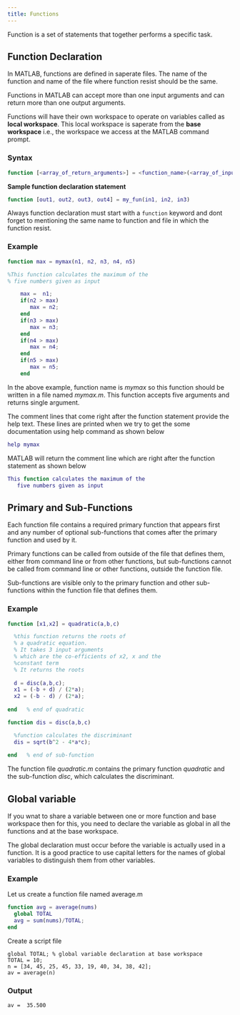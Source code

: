 ```yaml
---
title: Functions
---
```


Function is a set of statements that together performs a specific task.

## Function Declaration

In MATLAB, functions are defined in saperate files. The name of the function and name of the file where function resist should be the same.

Functions in MATLAB can accept more than one input arguments and can return more than one output arguments.

Functions will have their own workspace to operate on variables called as **local workspace**. This local workspace is saperate from the **base workspace** i.e., the workspace we access at the MATLAB command prompt.

### Syntax

```matlab
function [<array_of_return_arguments>] = <function_name>(<array_of_input_arguments)
```

**Sample function declaration statement**

```matlab
function [out1, out2, out3, out4] = my_fun(in1, in2, in3)
```

Always function declaration must start with a `function` keyword and dont forget to mentioning the same name to function and file in which the function resist.

### Example

```matlab
function max = mymax(n1, n2, n3, n4, n5)

%This function calculates the maximum of the
% five numbers given as input

    max =  n1;
    if(n2 > max)
       max = n2;
    end
    if(n3 > max)
       max = n3;
    end
    if(n4 > max)
       max = n4;
    end
    if(n5 > max)
       max = n5;
    end
```

In the above example, function name is *mymax* so this function should be written in a file named *mymax.m*. This function accepts five arguments and returns single argument.

The comment lines that come right after the function statement provide the help text. These lines are printed when we try to get the some documentation using help command as shown below

```matlab
help mymax
```

MATLAB will return the comment line which are right after the function statement as shown below

```matlab
This function calculates the maximum of the
   five numbers given as input
```

## Primary and Sub-Functions

Each function file contains a required primary function that appears first and any number of optional sub-functions that comes after the primary function and used by it.

Primary functions can be called from outside of the file that defines them, either from command line or from other functions, but  sub-functions cannot be called from command line or other functions, outside the function file.

Sub-functions are visible only to the primary function and other sub-functions within the function file that defines them.

### Example

```matlab
function [x1,x2] = quadratic(a,b,c)

  %this function returns the roots of 
  % a quadratic equation.
  % It takes 3 input arguments
  % which are the co-efficients of x2, x and the 
  %constant term
  % It returns the roots
  
  d = disc(a,b,c); 
  x1 = (-b + d) / (2*a);
  x2 = (-b - d) / (2*a);
  
end   % end of quadratic

function dis = disc(a,b,c) 

  %function calculates the discriminant
  dis = sqrt(b^2 - 4*a*c);
  
end   % end of sub-function
```

The function file *quadratic.m* contains the primary function *quadratic* and the sub-function *disc*, which calculates the discriminant.

## Global variable

If you wnat to share a variable between one or more function and base workspace then for this,  you need to declare the variable as global in all the functions and at the base workspace.

The global declaration must occur before the variable is actually used in a function. It is a good practice to use capital letters for the names of global variables to distinguish them from other variables.

### Example

Let us create a function file named average.m

```matlab
function avg = average(nums)
  global TOTAL
  avg = sum(nums)/TOTAL;
end
```

Create a script file

```
global TOTAL; % global variable declaration at base workspace
TOTAL = 10;
n = [34, 45, 25, 45, 33, 19, 40, 34, 38, 42];
av = average(n)
```

### Output

```
av =  35.500
```

